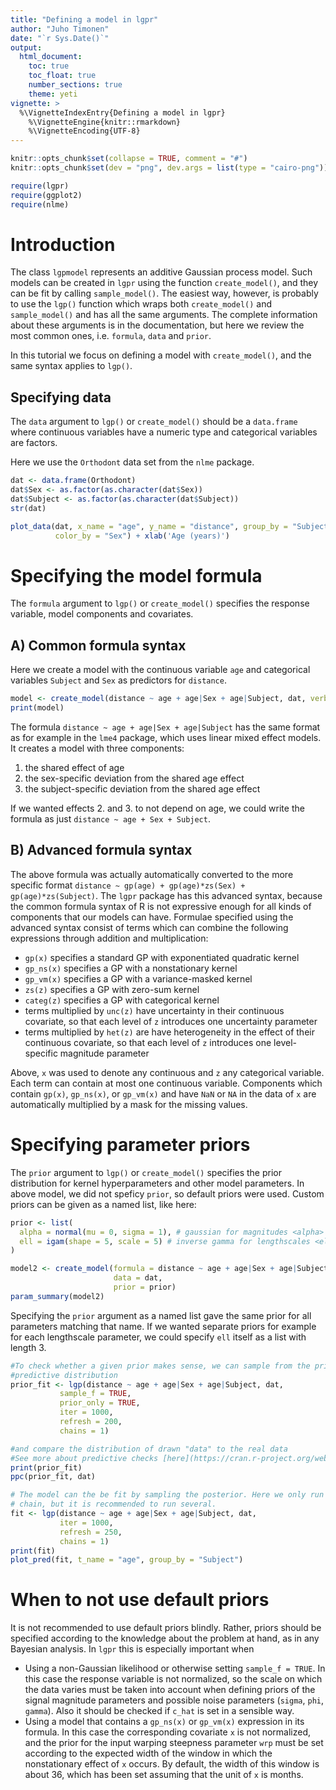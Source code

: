 ```yaml
---
title: "Defining a model in lgpr"
author: "Juho Timonen"
date: "`r Sys.Date()`"
output: 
  html_document:
    toc: true
    toc_float: true
    number_sections: true
    theme: yeti
vignette: >
  %\VignetteIndexEntry{Defining a model in lgpr}
    %\VignetteEngine{knitr::rmarkdown}
    %\VignetteEncoding{UTF-8}
---
```


```r
knitr::opts_chunk$set(collapse = TRUE, comment = "#")
knitr::opts_chunk$set(dev = "png", dev.args = list(type = "cairo-png"))
```

```r
require(lgpr)
require(ggplot2)
require(nlme)
```

# Introduction
The class `lgpmodel` represents an additive Gaussian process model. Such models
can be created in `lgpr` using the function `create_model()`, and they
can be fit by calling `sample_model()`. The easiest way, however, is probably
to use the `lgp()` function which wraps both `create_model()` and `sample_model()`
and has all the same arguments. The complete
information about these arguments is in the documentation, but here we review
the most common ones, i.e. `formula`, `data` and `prior`.

In this tutorial we focus on defining a model with
`create_model()`, and the same syntax applies to `lgp()`.

## Specifying data
The `data` argument to `lgp()` or `create_model()` should be a `data.frame`
where continuous variables have a numeric type and categorical variables
are factors.

Here we use the `Orthodont` data set from the `nlme` package.

```r
dat <- data.frame(Orthodont)
dat$Sex <- as.factor(as.character(dat$Sex))
dat$Subject <- as.factor(as.character(dat$Subject))
str(dat)
```


```r
plot_data(dat, x_name = "age", y_name = "distance", group_by = "Subject",
          color_by = "Sex") + xlab('Age (years)')
```

# Specifying the model formula
The `formula` argument to `lgp()` or `create_model()` specifies
the response variable, model components and covariates.

## A) Common formula syntax
Here we create a model with the continuous variable `age` and categorical variables `Subject` and `Sex` as predictors for `distance`. 
```r
model <- create_model(distance ~ age + age|Sex + age|Subject, dat, verbose = FALSE)
print(model)
```
The formula `distance ~ age + age|Sex + age|Subject` has the same format as for example in the `lme4` package, which uses linear mixed effect models. It creates a model with three components:

  1. the shared effect of age
  2. the sex-specific deviation from the shared age effect
  3. the subject-specific deviation from the shared age effect

If we wanted effects 2. and 3. to not depend on age, we could write the formula as just `distance ~ age + Sex + Subject`.

## B) Advanced formula syntax
The above formula was actually automatically converted to the more specific format `distance ~ gp(age) + gp(age)*zs(Sex) + gp(age)*zs(Subject)`. The `lgpr` package has this advanced syntax, because the common formula syntax of R is not
expressive enough for all kinds of components that our models can have.
Formulae specified using the advanced syntax consist of terms which can combine
the following expressions through addition and multiplication:

  * `gp(x)` specifies a standard GP with exponentiated quadratic kernel
  * `gp_ns(x)` specifies a GP with a nonstationary kernel
  * `gp_vm(x)` specifies a GP with a variance-masked kernel
  * `zs(z)` specifies a GP with zero-sum kernel
  * `categ(z)` specifies a GP with categorical kernel
  *  terms multiplied by `unc(z)` have uncertainty in their
  continuous covariate, so that each level of `z` introduces one uncertainty
  parameter
  * terms multiplied by `het(z)` are have heterogeneity in the effect of their
  continuous covariate, so that each level of `z` introduces one level-specific
  magnitude parameter

Above, `x` was used to denote any continuous and `z` any categorical variable.
Each term can contain at most one continuous variable. Components which contain `gp(x)`, `gp_ns(x)`, or `gp_vm(x)` and have `NaN` or `NA` in the data of `x` are automatically multiplied by a mask for the missing values.
  
# Specifying parameter priors
The `prior` argument to `lgp()` or `create_model()` specifies the prior
distribution for kernel hyperparameters and other model parameters. In above model, we did not speficy `prior`, so default priors were
used. Custom priors can be given as a named list, like here:
```r
prior <- list(
  alpha = normal(mu = 0, sigma = 1), # gaussian for magnitudes <alpha>
  ell = igam(shape = 5, scale = 5) # inverse gamma for lengthscales <ell>
)

model2 <- create_model(formula = distance ~ age + age|Sex + age|Subject, 
                       data = dat, 
                       prior = prior)
param_summary(model2)
```
Specifying the `prior` argument as a named list gave the same prior for
all parameters matching that name. If we wanted separate priors for example 
for each lengthscale parameter, we could specify `ell` itself as a list
with length 3.

```r
#To check whether a given prior makes sense, we can sample from the prior
#predictive distribution
prior_fit <- lgp(distance ~ age + age|Sex + age|Subject, dat,
           sample_f = TRUE,
           prior_only = TRUE,
           iter = 1000,
           refresh = 200,
           chains = 1)

#and compare the distribution of drawn "data" to the real data
#See more about predictive checks [here](https://cran.r-project.org/web/packages/bayesplot/vignettes/graphical-ppcs.html).
print(prior_fit)
ppc(prior_fit, dat)
```

```r
# The model can the be fit by sampling the posterior. Here we only run one 
# chain, but it is recommended to run several.
fit <- lgp(distance ~ age + age|Sex + age|Subject, dat,
           iter = 1000,
           refresh = 250,
           chains = 1)
print(fit)
plot_pred(fit, t_name = "age", group_by = "Subject")
```

# When to not use default priors

It is not recommended to use default priors blindly. Rather, priors should
be specified according to the knowledge about the problem at hand, as in any
Bayesian analysis. In `lgpr` this is especially important when

* Using a non-Gaussian likelihood or otherwise setting `sample_f = TRUE`.
In this case the response variable is not
normalized, so the scale on which the data varies must be taken into
  account when defining priors of the signal magnitude parameters
\code{alpha} and possible noise parameters (`sigma`, `phi`,
`gamma`). Also it should be checked if `c_hat` is set in a
sensible way.
* Using a model that contains a `gp_ns(x)` or `gp_vm(x)`
expression in its formula. In this case the corresponding covariate
`x` is not normalized, and the prior for the input warping steepness
parameter `wrp` must be set according to the expected width of the
window in which the nonstationary effect of `x` occurs. By default,
the width of this window is about 36, which has been set assuming that
 the unit of `x` is months.
